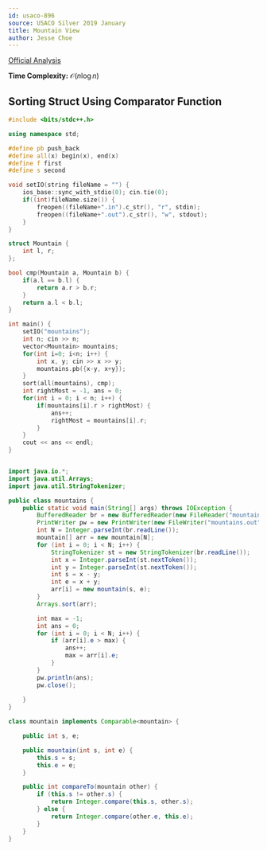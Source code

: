 ```yaml
---
id: usaco-896
source: USACO Silver 2019 January
title: Mountain View
author: Jesse Choe
---
```


[Official Analysis](http://usaco.org/current/data/sol_mountains_silver_jan19.html)

**Time Complexity:** $\mathcal{O}(n\log n)$

<LanguageSection>
<CPPSection>

## Sorting Struct Using Comparator Function

```cpp
#include <bits/stdc++.h>

using namespace std;

#define pb push_back
#define all(x) begin(x), end(x)
#define f first
#define s second

void setIO(string fileName = "") {
	ios_base::sync_with_stdio(0); cin.tie(0);
	if((int)fileName.size()) {
		freopen((fileName+".in").c_str(), "r", stdin);
		freopen((fileName+".out").c_str(), "w", stdout);
	}
}

struct Mountain {
	int l, r;
};

bool cmp(Mountain a, Mountain b) {
	if(a.l == b.l) {
		return a.r > b.r;
	}
	return a.l < b.l;
}

int main() {
	setIO("mountains");
	int n; cin >> n;
	vector<Mountain> mountains;
	for(int i=0; i<n; i++) {
		int x, y; cin >> x >> y;
		mountains.pb({x-y, x+y});
	}
	sort(all(mountains), cmp);
	int rightMost = -1, ans = 0;
	for(int i = 0; i < n; i++) {
		if(mountains[i].r > rightMost) {
			ans++;
			rightMost = mountains[i].r;
		}
	}
	cout << ans << endl;
}
```

</CPPSection>

<JavaSection>
	
```java

import java.io.*;
import java.util.Arrays;
import java.util.StringTokenizer;

public class mountains {
	public static void main(String[] args) throws IOException {
		BufferedReader br = new BufferedReader(new FileReader("mountains.in"));
		PrintWriter pw = new PrintWriter(new FileWriter("mountains.out"));
		int N = Integer.parseInt(br.readLine());
		mountain[] arr = new mountain[N];
		for (int i = 0; i < N; i++) {
			StringTokenizer st = new StringTokenizer(br.readLine());
			int x = Integer.parseInt(st.nextToken());
			int y = Integer.parseInt(st.nextToken());
			int s = x - y;
			int e = x + y;
			arr[i] = new mountain(s, e);
		}
		Arrays.sort(arr);

		int max = -1;
		int ans = 0;
		for (int i = 0; i < N; i++) {
			if (arr[i].e > max) {
				ans++;
				max = arr[i].e;
			}
		}
		pw.println(ans);
		pw.close();
		
	}
}

class mountain implements Comparable<mountain> {

	public int s, e;

	public mountain(int s, int e) {
		this.s = s;
		this.e = e;
	}

	public int compareTo(mountain other) {
		if (this.s != other.s) {
			return Integer.compare(this.s, other.s);
		} else {
			return Integer.compare(other.e, this.e);
		}
	}
}
```
</JavaSection>
</LanguageSection>
